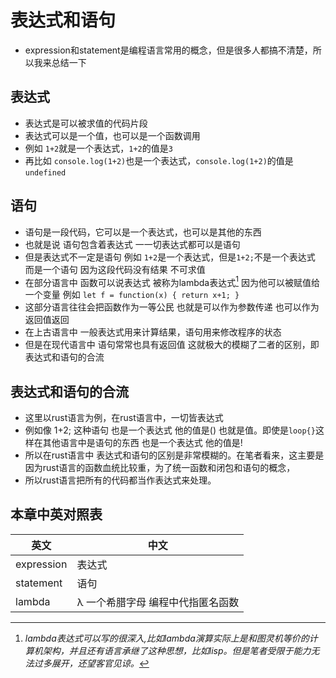 # 表达式和语句
+ expression和statement是编程语言常用的概念，但是很多人都搞不清楚，所以我来总结一下
## 表达式
+ 表达式是可以被求值的代码片段
+ 表达式可以是一个值，也可以是一个函数调用
+ 例如 `1+2`就是一个表达式，`1+2`的值是`3`
+ 再比如 `console.log(1+2)`也是一个表达式，`console.log(1+2)`的值是`undefined` 
## 语句
+ 语句是一段代码，它可以是一个表达式，也可以是其他的东西
+ 也就是说 语句包含着表达式 一一切表达式都可以是语句
+ 但是表达式不一定是语句 例如 `1+2`是一个表达式，但是`1+2;`不是一个表达式 而是一个语句 因为这段代码没有结果
不可求值
+ 在部分语言中 函数可以说表达式 被称为lambda表达式[^ps1] 因为他可以被赋值给一个变量 例如 `let f = function(x) { return x+1; }`
+ 这部分语言往往会把函数作为一等公民 也就是可以作为参数传递 也可以作为返回值返回
+ 在上古语言中 一般表达式用来计算结果，语句用来修改程序的状态
+ 但是在现代语言中 语句常常也具有返回值 这就极大的模糊了二者的区别，即表达式和语句的合流
## 表达式和语句的合流
+ 这里以rust语言为例，在rust语言中，一切皆表达式
+ 例如像 1+2; 这种语句 也是一个表达式 他的值是() 也就是值。即使是`loop{}`这样在其他语言中是语句的东西 也是一个表达式 他的值是!
+ 所以在rust语言中 表达式和语句的区别是非常模糊的。在笔者看来，这主要是因为rust语言的函数血统比较重，为了统一函数和闭包和语句的概念，
+ 所以rust语言把所有的代码都当作表达式来处理。
## 本章中英对照表
| 英文      | 中文 |
| ----------- | ----------- |
| expression | 表达式    |
|statement| 语句|
|lambda | λ 一个希腊字母 编程中代指匿名函数 |
[^ps1]: *lambda表达式可以写的很深入,比如lambda演算实际上是和图灵机等价的计算机架构，并且还有语言承继了这种思想，比如lisp。但是笔者受限于能力无法过多展开，还望客官见谅。*